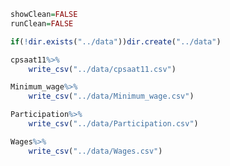 ```r
showClean=FALSE
runClean=FALSE
```
<!--## Export the data as `.csv` files
To backup our data we will export the cleaned tibbles.-->

```r

if(!dir.exists("../data"))dir.create("../data")

cpsaat11%>%
	write_csv("../data/cpsaat11.csv")

Minimum_wage%>%
	write_csv("../data/Minimum_wage.csv")

Participation%>%
	write_csv("../data/Participation.csv")

Wages%>%
	write_csv("../data/Wages.csv")
```